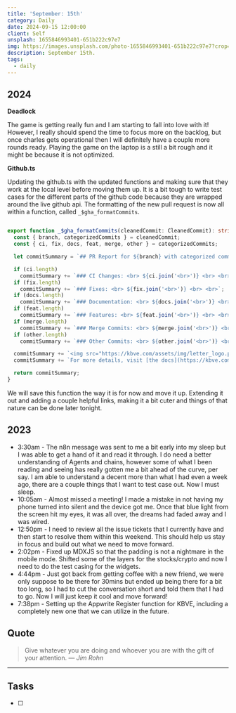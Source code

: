 ```yaml
---
title: 'September: 15th'
category: Daily
date: 2024-09-15 12:00:00
client: Self
unsplash: 1655846993401-651b222c97e7
img: https://images.unsplash.com/photo-1655846993401-651b222c97e7?crop=entropy&cs=srgb&fm=jpg&ixid=MnwzNjM5Nzd8MHwxfHJhbmRvbXx8fHx8fHx8fDE2ODE3NDg2ODY&ixlib=rb-4.0.3&q=85
description: September 15th. 
tags:
  - daily
---
```



## 2024

**Deadlock**

The game is getting really fun and I am starting to fall into love with it!
However, I really should spend the time to focus more on the backlog, but once charles gets operational then I will definitely have a couple more rounds ready.
Playing the game on the laptop is a still a bit rough and it might be because it is not optimized.

**Github.ts**

Updating the github.ts with the updated functions and making sure that they work at the local level before moving them up.
It is a bit tough to write test cases for the different parts of the github code because they are wrapped around the live github api.
The formatting of the new pull request is now all within a function, called `_$gha_formatCommits`.

```ts

export function _$gha_formatCommits(cleanedCommit: CleanedCommit): string {
  const { branch, categorizedCommits } = cleanedCommit;
  const { ci, fix, docs, feat, merge, other } = categorizedCommits;

  let commitSummary = `## PR Report for ${branch} with categorized commits: <br> <br>`;

  if (ci.length)
    commitSummary += `### CI Changes: <br> ${ci.join('<br>')} <br> <br>`;
  if (fix.length)
    commitSummary += `### Fixes: <br> ${fix.join('<br>')} <br> <br>`;
  if (docs.length)
    commitSummary += `### Documentation: <br> ${docs.join('<br>')} <br> <br>`;
  if (feat.length)
    commitSummary += `### Features: <br> ${feat.join('<br>')} <br> <br>`;
  if (merge.length)
    commitSummary += `### Merge Commits: <br> ${merge.join('<br>')} <br> <br>`;
  if (other.length)
    commitSummary += `### Other Commits: <br> ${other.join('<br>')} <br> <br>`;

  commitSummary += `<img src="https://kbve.com/assets/img/letter_logo.png" alt="KBVE Logo Image"><br>`;
  commitSummary += `For more details, visit [the docs](https://kbve.com/welcome-to-docs/).<br>`;

  return commitSummary;
}


```

We will save this function the way it is for now and move it up.
Extending it out and adding a couple helpful links, making it a bit cuter and things of that nature can be done later tonight.


## 2023
- 3:30am - The n8n message was sent to me a bit early into my sleep but I was able to get a hand of it and read it through. I do need a better understanding of Agents and chains, however some of what I been reading and seeing has really gotten me a bit ahead of the curve, per say. I am able to understand a decent more than what I had even a week ago, there are a couple things that I want to test case out. Now I must sleep.
- 10:05am - Almost missed a meeting! I made a mistake in not having my phone turned into silent and the device got me. Once that blue light from the screen hit my eyes, it was all over, the dreams had faded away and I was wired. 
- 12:50pm - I need to review all the issue tickets that I currently have and then start to resolve them within this weekend. This should help us stay in focus and build out what we need to move forward. 
- 2:02pm - Fixed up MDXJS so that the padding is not a nightmare in the mobile mode. Shifted some of the layers for the stocks/crypto and now I need to do the test casing for the widgets.  
- 4:44pm - Just got back from getting coffee with a new friend, we were only suppose to be there for 30mins but ended up being there for a bit too long, so I had to cut the conversation short and told them that I had to go. Now I will just keep it cool and move forward! 
- 7:38pm - Setting up the Appwrite Register function for KBVE, including a completely new one that we can utilize in the future.
## Quote

> Give whatever you are doing and whoever you are with the gift of your attention.
> — <cite>Jim Rohn</cite>

---

## Tasks

- [ ]